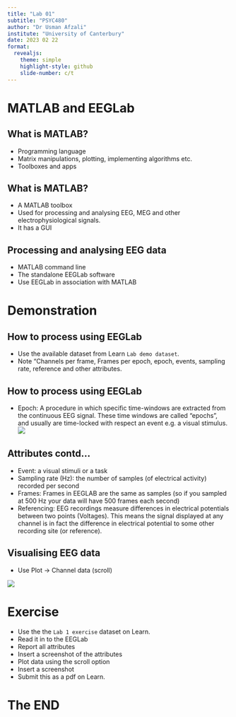 ```yaml
---
title: "Lab 01"
subtitle: "PSYC480"
author: "Dr Usman Afzali"
institute: "University of Canterbury"
date: 2023 02 22
format: 
  revealjs:
    theme: simple
    highlight-style: github
    slide-number: c/t
---
```


# MATLAB and EEGLab {background-color=orange}

## What is MATLAB? {background-color=#346bc8}

-   Programming language
-   Matrix manipulations, plotting, implementing algorithms etc.
-   Toolboxes and apps

## What is MATLAB? {background-color=#346bc8}

-   A MATLAB toolbox
-   Used for processing and analysing EEG, MEG and other electrophysiological signals.
-   It has a GUI

## Processing and analysing EEG data {background-color=#346bc8}

-   MATLAB command line
-   The standalone EEGLab software
-   Use EEGLab in association with MATLAB

# Demonstration {background-color=orange}

## How to process using EEGLab {background-color=#346bc8}

-   Use the available dataset from Learn `Lab demo dataset`.
-   Note "Channels per frame, Frames per epoch, epoch, events, sampling rate, reference and other attributes.

## How to process using EEGLab {background-color=#346bc8}

-   Epoch: A procedure in which specific time-windows are extracted from the continuous EEG signal. These time windows are called “epochs”, and usually are time-locked with respect an event e.g. a visual stimulus.
![](/figs/Figure 6.png)

## Attributes contd... {background-color=#346bc8}
-   Event: a visual stimuli or a task
-   Sampling rate (Hz): the number of samples (of electrical activity) recorded per second
-   Frames: Frames in EEGLAB are the same as samples (so if you sampled at 500 Hz your data will have 500 frames each second)
-   Referencing: EEG recordings measure differences in electrical potentials between two points (Voltages). This means the signal displayed at any channel is in fact the difference in electrical potential to some other recording site (or reference). 

## Visualising EEG data {background-color=#346bc8}

-   Use Plot -> Channel data (scroll)

![](/figs/eeg1.png)

# Exercise {background-color=orange}

-   Use the the `Lab 1 exercise` dataset on Learn.
-   Read it in to the EEGLab
-   Report all attributes
-   Insert a screenshot of the attributes
-   Plot data using the scroll option
-   Insert a screenshot
-   Submit this as a pdf on Learn.

# The END {background-color=orange}

